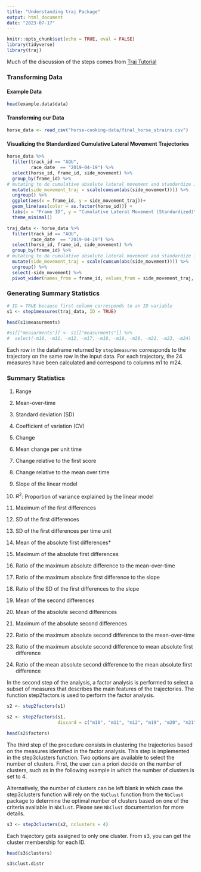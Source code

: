 ```yaml
---
title: "Understanding traj Package"
output: html_document
date: "2023-07-17"
---
```


```r
knitr::opts_chunk$set(echo = TRUE, eval = FALSE)
library(tidyverse)
library(traj)
```

Much of the discussion of the steps comes from [Traj Tutorial](https://cran.r-project.org/web/packages/traj/vignettes/traj.html)

### Transforming Data

#### Example Data

```r
head(example.data$data)
```

#### Transforming our Data

```r
horse_data <- read_csv("horse-cooking-data/final_horse_strains.csv")
```

#### Visualizing the Standardized Cumulative Lateral Movement Trajectories

```r
horse_data %>% 
  filter(track_id == "AQU",
         race_date  == "2019-04-19") %>% 
  select(horse_id, frame_id, side_movement) %>% 
  group_by(frame_id) %>% 
# mutating to do cumulative absolute lateral movement and standardize it  
  mutate(side_movement_traj = scale(cumsum(abs(side_movement)))) %>% 
  ungroup() %>% 
  ggplot(aes(x = frame_id, y = side_movement_traj))+
  geom_line(aes(color = as.factor(horse_id))) +
  labs(x = "Frame ID", y = "Cumulative Lateral Movement (Standardized)")+
  theme_minimal()
```


```r
traj_data <- horse_data %>% 
  filter(track_id == "AQU",
         race_date  == "2019-04-19") %>% 
  select(horse_id, frame_id, side_movement) %>% 
  group_by(frame_id) %>% 
# mutating to do cumulative absolute lateral movement and standardize it  
  mutate(side_movement_traj = scale(cumsum(abs(side_movement)))) %>% 
  ungroup() %>% 
  select(-side_movement) %>% 
  pivot_wider(names_from = frame_id, values_from = side_movement_traj, names_prefix = "frame_")
```


### Generating Summary Statistics

```r
# ID = TRUE because first column corresponds to an ID variable
s1 <- step1measures(traj_data, ID = TRUE)

head(s1$measurments)

#s1[["measurments"]] <- s1[["measurments"]] %>% 
#  select(-m10, -m11, -m12, -m17, -m18, -m19, -m20, -m21, -m23, -m24)

```

Each row in the dataframe returned by `step1measures` corresponds to the trajectory on the same row in the input data. For each trajectory, the 24 measures have been calculated and correspond to columns m1 to m24.

### Summary Statistics

1. Range

2. Mean-over-time

3. Standard deviation (SD)

4. Coefficient of variation (CV)

5. Change

6. Mean change per unit time

7. Change relative to the first score

8. Change relative to the mean over time

9. Slope of the linear model

10. $R^2$: Proportion of variance explained by the linear model

11. Maximum of the first differences

12. SD of the first differences

13. SD of the first differences per time unit

14. Mean of the absolute first differences*

15. Maximum of the absolute first differences

16. Ratio of the maximum absolute difference to the mean-over-time

17. Ratio of the maximum absolute first difference to the slope

18. Ratio of the SD of the first differences to the slope

19. Mean of the second differences

20. Mean of the absolute second differences

21. Maximum of the absolute second differences

22. Ratio of the maximum absolute second difference to the mean-over-time

23. Ratio of the maximum absolute second difference to mean absolute first difference

24. Ratio of the mean absolute second difference to the mean absolute first difference


In the second step of the analysis, a factor analysis is performed to select a subset of measures that describes the main features of the trajectories. The function step2factors is used to perform the factor analysis.

```r
s2 <- step2factors(s1)

s2 <- step2factors(s1, 
                   discard = c("m10", "m11", "m12", "m19", "m20", "m21", "m23", "m24"))

head(s2$factors)
```

The third step of the procedure consists in clustering the trajectories based on the measures identified in the factor analysis. This step is implemented in the step3clusters function. Two options are available to select the number of clusters. First, the user can a priori decide on the number of clusters, such as in the following example in which the number of clusters is set to 4.

Alternatively, the number of clusters can be left blank in which case the step3clusters function will rely on the `NbClust` function from the `NbClust` package to determine the optimal number of clusters based on one of the criteria available in `NbClust`. Please see `NbClust` documentation for more details.

```r
s3 <- step3clusters(s2, nclusters = 4)
```

Each trajectory gets assigned to only one cluster. From s3, you can get the cluster membership for each ID.

```r
head(s3$clusters)

s3$clust.distr
```

